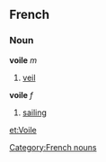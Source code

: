 ==French==
===Noun===
[[Category:French nouns]]
'''voile''' ''m''
#[[veil]]
'''voile''' ''f''
#[[sailing]]

[[et:Voile]]